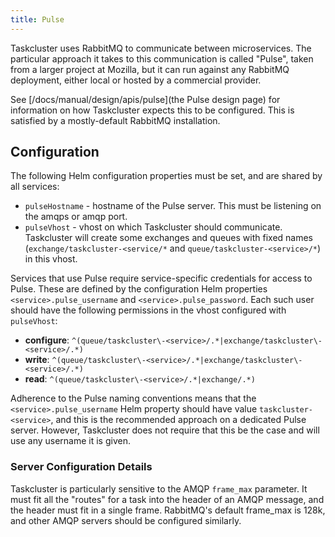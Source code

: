```yaml
---
title: Pulse
---
```


Taskcluster uses RabbitMQ to communicate between microservices.
The particular approach it takes to this communication is called "Pulse", taken from a larger project at Mozilla, but it can run against any RabbitMQ deployment, either local or hosted by a commercial provider.

See [/docs/manual/design/apis/pulse](the Pulse design page) for information on how Taskcluster expects this to be configured.
This is satisfied by a mostly-default RabbitMQ installation.

## Configuration

The following Helm configuration properties must be set, and are shared by all services:

* `pulseHostname` - hostname of the Pulse server.  This must be listening on the amqps or amqp port.
* `pulseVhost` - vhost on which Taskcluster should communicate.  Taskcluster will create some exchanges and queues with fixed names (`exchange/taskcluster-<service/*` and `queue/taskcluster-<service>/*`) in this vhost.

Services that use Pulse require service-specific credentials for access to Pulse.
These are defined by the configuration Helm properties `<service>.pulse_username` and `<service>.pulse_password`.
Each such user should have the following permissions in the vhost configured with `pulseVhost`:

* **configure**: `^(queue/taskcluster\-<service>/.*|exchange/taskcluster\-<service>/.*)`
* **write**: `^(queue/taskcluster\-<service>/.*|exchange/taskcluster\-<service>/.*)`
* **read**: `^(queue/taskcluster\-<service>/.*|exchange/.*)`

Adherence to the Pulse naming conventions means that the `<service>.pulse_username` Helm property should have value `taskcluster-<service>`, and this is the recommended approach on a dedicated Pulse server.
However, Taskcluster does not require that this be the case and will use any username it is given.

### Server Configuration Details

Taskcluster is particularly sensitive to the AMQP `frame_max` parameter.
It must fit all the "routes" for a task into the header of an AMQP message, and the header must fit in a single frame.
RabbitMQ's default frame_max is 128k, and other AMQP servers should be configured similarly.
